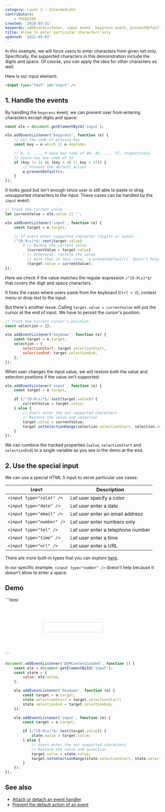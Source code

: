 ```yaml
---
category: Level 2 — Intermediate
contributors:
    - P45QU10U
created: '2020-03-31'
keywords: addEventListener, input event, keypress event, preventDefault, selectionEnd, selectionStart, setSelectionRange
title: Allow to enter particular characters only
updated: '2021-05-07'
---
```


In this example, we will force users to enter characters from given set only. Specifically, the supported characters in this demonstration include the digits and space. Of course, you can apply the idea for other characters as well.

Here is our input element:

```html
<input type="text" id="input" />
```

## 1. Handle the events

By handling the `keypress` event, we can prevent user from entering characters except digits and space:

```js
const ele = document.getElementById('input');

ele.addEventListener('keypress', function (e) {
    // Get the code of pressed key
    const key = e.which || e.keyCode;

    // 0, 1, ..., 9 have key code of 48, 49, ..., 57, respectively
    // Space has key code of 32
    if (key != 32 && (key < 48 || key > 57)) {
        // Prevent the default action
        e.preventDefault();
    }
});
```

It looks good but isn't enough since user is still able to paste or drag unsupported characters to the input.
These cases can be handled by the `input` event:

```js
// Track the current value
let currentValue = ele.value || '';

ele.addEventListener('input', function (e) {
    const target = e.target;

    // If users enter supported character (digits or space)
    /^[0-9\s]*$/.test(target.value)
        ? // Backup the current value
          (currentValue = target.value)
        : // Otherwise, restore the value
          // Note that in this case, `e.preventDefault()` doesn't help
          (target.value = currentValue);
});
```

Here we check if the value matches the regular expression `/^[0-9\s]*$/` that covers the digit and space characters.

It fixes the cases where users paste from the keyboard (`Ctrl + V`), context menu or drop text to the input.

But there's another issue. Calling `target.value = currentValue` will put the cursor at the end of input. We have to persist the cursor's position.

```js
// Track the current cursor's position
const selection = {};

ele.addEventListener('keydown', function (e) {
    const target = e.target;
    selection = {
        selectionStart: target.selectionStart,
        selectionEnd: target.selectionEnd,
    };
});
```

When user changes the input value, we will restore both the value and selection positions if the value isn't supported:

```js
ele.addEventListener('input', function (e) {
    const target = e.target;

    if (/^[0-9\s]*$/.test(target.value)) {
        currentValue = target.value;
    } else {
        // Users enter the not supported characters
        // Restore the value and selection
        target.value = currentValue;
        target.setSelectionRange(selection.selectionStart, selection.selectionEnd);
    }
});
```

We can combine the tracked properties (`value`, `selectionStart` and `selectionEnd`) to a single variable as you
see in the demo at the end.

## 2. Use the special input

We can use a special HTML 5 input to serve particular use cases:

| `input`                   | Description                       |
| ------------------------- | --------------------------------- |
| `<input type="color" />`  | Let user specify a color          |
| `<input type="date" />`   | Let user enter a date             |
| `<input type="email" />`  | Let user enter an email address   |
| `<input type="number" />` | Let user enter numbers only       |
| `<input type="tel" />`    | Let user enter a telephone number |
| `<input type="time" />`   | Let user enter a time             |
| `<input type="url" />`    | Let user enter a URL              |

There are more built-in types that you can explore [here](https://developer.mozilla.org/en-US/docs/Web/HTML/Element/input#%3Cinput%3E_types).

In our specific example, `<input type="number" />` doesn't help because it doesn't allow to enter a space.

## Demo

<Playground>
```html
<div style="align-items: center; display: flex; justify-content: center">
    <div style="margin: 4rem 0; width: 16rem">
        <div style="align-items: center; display: flex">
            <input type="text" style="border: 1px solid #cbd5e0; padding: 0.5rem" id="input" />
        </div>
    </div>
</div>
```

```js
document.addEventListener('DOMContentLoaded', function () {
    const ele = document.getElementById('input');
    const state = {
        value: ele.value,
    };

    ele.addEventListener('keydown', function (e) {
        const target = e.target;
        state.selectionStart = target.selectionStart;
        state.selectionEnd = target.selectionEnd;
    });

    ele.addEventListener('input', function (e) {
        const target = e.target;

        if (/^[0-9\s]*$/.test(target.value)) {
            state.value = target.value;
        } else {
            // Users enter the not supported characters
            // Restore the value and selection
            target.value = state.value;
            target.setSelectionRange(state.selectionStart, state.selectionEnd);
        }
    });
});
```
</Playground>

## See also

-   [Attach or detach an event handler](https://phuoc.ng/collection/html-dom/attach-or-detach-an-event-handler)
-   [Prevent the default action of an event](https://phuoc.ng/collection/html-dom/prevent-the-default-action-of-an-event)
